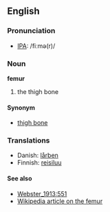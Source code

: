 ==English==
===Pronunciation===
*[[w:IPA|IPA]]: /fiːmə(r)/

===Noun===
'''femur'''
#the thigh bone

====Synonym====
*[[thigh bone]]

===Translations===
*Danish: [[lårben]]
*Finnish: [[reisiluu]]

====See also====
*[[Webster_1913:551]]
*[[w:femur|Wikipedia article on the femur]]